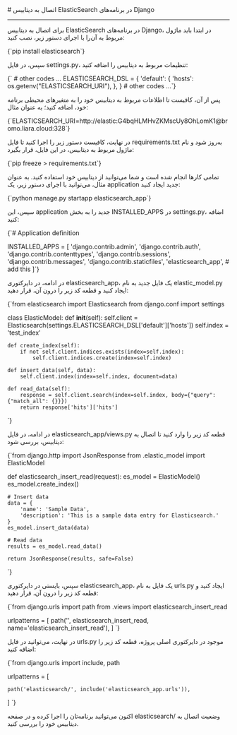 

<Layout>
<Head>
<title>مستندات اتصال به ElasticSearch در Django - لیارا</title>
<meta property="og:title" content="مستندات خدمات رایانش ابری لیارا" />
<meta property="og:description" content="مستندات قدم به قدم اتصال با فریم‌ورک Django به دیتابیس ElasticSearch"  />
<meta property="og:image" content="https://media.liara.ir/logos/liara-poster.jpg" />
</Head>
# اتصال به دیتابیس ElasticSearch در برنامه‌های Django
<hr className="mb-2" />

برای اتصال به دیتابیس ElasticSearch در برنامه‌های Django، در ابتدا باید ماژول مربوط به آن‌را با اجرای دستور زیر، نصب کنید:

<div className="h-2" />
    <div dir='ltr'>
    <Highlight className="bash">
        {`pip install elasticsearch`}
    </Highlight>
    </div>
<div className="h-2" />

سپس، در فایل <Important>settings.py</Important>، تنظیمات مربوط به دیتابیس را اضافه کنید:
<div className="h-2" />
    <div dir='ltr'>
    <Highlight className="python">
        {` # other codes ...
ELASTICSEARCH_DSL = {
    'default': {
        'hosts': os.getenv("ELASTICSEARCH_URI"),
    },
}
# other codes ...`}
    </Highlight>
    </div>
<div className="h-2" />

پس از آن، کافیست تا 
اطلاعات مربوط به دیتابیس خود را 
به متغیرهای محیطی برنامه خود، اضافه کنید؛ به عنوان مثال:  

<div className="h-2" />
    <div dir='ltr'>
    <Highlight className="bash">
        {`ELASTICSEARCH_URI=http://elastic:G4bqHLMHvZKMscUy8OhLomK1@bromo.liara.cloud:328`}
    </Highlight>
    </div>
<div className="h-2" />

در نهایت، کافیست دستور زیر را اجرا کنید تا فایل <Important>requirements.txt</Important> به‌روز شود و نام ماژول مربوط به دیتابیس، در این فایل، قرار بگیرد:
<div className="h-2" />
    <div dir='ltr'>
    <Highlight className="bash">
        {`pip freeze > requirements.txt`}
    </Highlight>
    </div>
<div className="h-2" />

تمامی کارها انجام شده است و شما می‌توانید از دیتابیس خود استفاده کنید. به عنوان مثال، می‌توانید با اجرای دستور زیر، یک application جدید ایجاد کنید:
<div className="h-2" />
    <div dir='ltr'>
    <Highlight className="bash">
        {`python manage.py startapp elasticsearch_app`}
    </Highlight>
    </div>
<div className="h-2" />

سپس، این application جدید را به بخش <Important>INSTALLED_APPS</Important> در <Important>settings.py</Important>، اضافه کنید:
<div className="h-2" />
    <div dir='ltr'>
    <Highlight className="python">
        {`# Application definition

INSTALLED_APPS = [
    'django.contrib.admin',
    'django.contrib.auth',
    'django.contrib.contenttypes',
    'django.contrib.sessions',
    'django.contrib.messages',
    'django.contrib.staticfiles',
    'elasticsearch_app', # add this
]`}
    </Highlight>
    </div>
<div className="h-2" />

در ادامه، در دایرکتوری <Important>elasticsearch_app</Important>، یک فایل جدید به نام <Important>elastic_model.py</Important> ایجاد کنید و قطعه کد زیر را درون آن، قرار دهید:
<div className="h-2" />
    <div dir='ltr'>
    <Highlight className="python">
        {`from elasticsearch import Elasticsearch
from django.conf import settings

class ElasticModel:
    def __init__(self):
        self.client = Elasticsearch(settings.ELASTICSEARCH_DSL['default']['hosts'])
        self.index = 'test_index'

    def create_index(self):
        if not self.client.indices.exists(index=self.index):
            self.client.indices.create(index=self.index)

    def insert_data(self, data):
        self.client.index(index=self.index, document=data)

    def read_data(self):
        response = self.client.search(index=self.index, body={"query": {"match_all": {}}})
        return response['hits']['hits']
`}
    </Highlight>
    </div>
<div className="h-2" />



در ادامه، در فایل <Important>elasticsearch_app/views.py</Important> قطعه کد زیر را وارد کنید تا اتصال به دیتابیس، بررسی شود:
<div className="h-2" />
    <div dir='ltr'>
    <Highlight className="python">
        {`from django.http import JsonResponse
from .elastic_model import ElasticModel

def elasticsearch_insert_read(request):
    es_model = ElasticModel()
    es_model.create_index()
    
    # Insert data
    data = {
        'name': 'Sample Data',
        'description': 'This is a sample data entry for Elasticsearch.'
    }
    es_model.insert_data(data)
    
    # Read data
    results = es_model.read_data()
    
    return JsonResponse(results, safe=False)
`}
    </Highlight>
    </div>
<div className="h-2" />

سپس، بایستی در دایرکتوری <Important>elasticsearch_app</Important>، یک فایل به نام <Important>urls.py</Important> ایجاد کنید و قطعه کد زیر را درون آن، قرار دهید:

<div className="h-2" />
    <div dir='ltr'>
    <Highlight className="python">
        {`from django.urls import path
from .views import elasticsearch_insert_read

urlpatterns = [
    path('', elasticsearch_insert_read, name='elasticsearch_insert_read'),
]
`}
    </Highlight>
    </div>
<div className="h-2" />

در نهایت، می‌توانید در فایل <Important>urls.py</Important> موجود در دایرکتوری اصلی پروژه، قطعه کد زیر را اضافه کنید:
<div className="h-2" />
  <div dir='ltr'>
  <Highlight className="python">
      {`from django.urls import include, path

urlpatterns = [
   
    path('elasticsearch/', include('elasticsearch_app.urls')),
]
`}
  </Highlight>
  </div>
<div className="h-2" />
اکنون می‌توانید برنامه‌تان را اجرا کرده و در صفحه <Important>elasticsearch/</Important> وضعیت اتصال به دیتابیس خود را بررسی کنید.

</Layout>